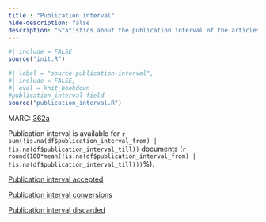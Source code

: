 ```yaml
---
title : "Publication interval"
hide-description: false
description: "Statistics about the publication interval of the articles"
---
```


```r
#| include = FALSE
source("init.R")
```

```r
#| label = "source-publication-interval",
#| include = FALSE,
#| eval = knit_bookdown
#publication_interval field
source("publication_interval.R")
```

MARC: [362a](https://www.loc.gov/marc/bibliographic/bd362.html)

Publication interval is available for `r sum(!is.na(df$publication_interval_from) | !is.na(df$publication_interval_till))` documents (`r round(100*mean(!is.na(df$publication_interval_from) | !is.na(df$publication_interval_till)))`%).

[Publication interval accepted](dataTable/data_table.html?path=../output.tables/publication_interval_accepted.csv)

[Publication interval conversions](dataTable/data_table.html?path=../output.tables/publication_interval_conversion_nontrivial.csv)

[Publication interval discarded](dataTable/data_table.html?path=../output.tables/publication_interval_discarded.csv)
